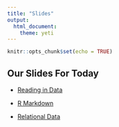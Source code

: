 ```yaml
---
title: "Slides"
output: 
  html_document: 
    theme: yeti
---
```


```r
knitr::opts_chunk$set(echo = TRUE)
```

## Our Slides For Today

- [Reading in Data](https://grantinnerst.github.io/MAT-219/slides/lec-slides/reading_data_readr.pdf)

- [R Markdown](https://grantinnerst.github.io/MAT-219/slides/lec-slides/slides-05-rmarkdown-basics.pdf)

- [Relational Data](https://grantinnerst.github.io/MAT-219/slides/lec-slides/relational_data_dplyr.pdf)

